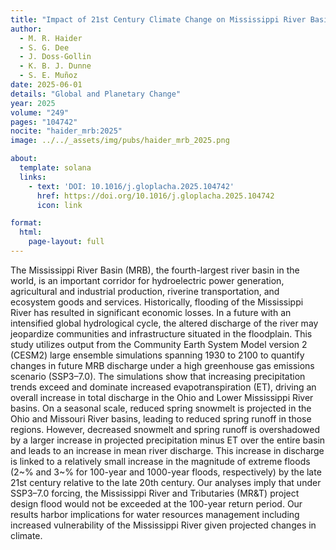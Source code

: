 ```yaml
---
title: "Impact of 21st Century Climate Change on Mississippi River Basin Discharge in CESM2 Large Ensemble Projections"
author:
  - M. R. Haider
  - S. G. Dee
  - J. Doss-Gollin
  - K. B. J. Dunne
  - S. E. Muñoz
date: 2025-06-01
details: "Global and Planetary Change"
year: 2025
volume: "249"
pages: "104742"
nocite: "haider_mrb:2025"
image: ../../_assets/img/pubs/haider_mrb_2025.png

about:
  template: solana
  links:
    - text: 'DOI: 10.1016/j.gloplacha.2025.104742'
      href: https://doi.org/10.1016/j.gloplacha.2025.104742
      icon: link

format:
  html:
    page-layout: full
---
```


The Mississippi River Basin (MRB), the fourth-largest river basin in the world, is an important corridor for hydroelectric power generation, agricultural and industrial production, riverine transportation, and ecosystem goods and services. Historically, flooding of the Mississippi River has resulted in significant economic losses. In a future with an intensified global hydrological cycle, the altered discharge of the river may jeopardize communities and infrastructure situated in the floodplain. This study utilizes output from the Community Earth System Model version 2 (CESM2) large ensemble simulations spanning 1930 to 2100 to quantify changes in future MRB discharge under a high greenhouse gas emissions scenario (SSP3–7.0). The simulations show that increasing precipitation trends exceed and dominate increased evapotranspiration (ET), driving an overall increase in total discharge in the Ohio and Lower Mississippi River basins. On a seasonal scale, reduced spring snowmelt is projected in the Ohio and Missouri River basins, leading to reduced spring runoff in those regions. However, decreased snowmelt and spring runoff is overshadowed by a larger increase in projected precipitation minus ET over the entire basin and leads to an increase in mean river discharge. This increase in discharge is linked to a relatively small increase in the magnitude of extreme floods (2~\% and 3~\% for 100-year and 1000-year floods, respectively) by the late 21st century relative to the late 20th century. Our analyses imply that under SSP3–7.0 forcing, the Mississippi River and Tributaries (MR\&T) project design flood would not be exceeded at the 100-year return period. Our results harbor implications for water resources management including increased vulnerability of the Mississippi River given projected changes in climate.

:::{#bibliography}
:::